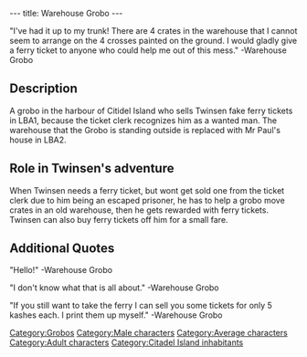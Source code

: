 ---
title: Warehouse Grobo
---

{{Character|
Name=Warehouse Grobo|
Image=Warehousegrobo.JPG|
Race=[[Grobo]]|
Gender=Male|
Size=Medium|
Age=Adult}}

"I've had it up to my trunk! There are 4 crates in the warehouse that I cannot seem to arrange on the 4 crosses painted on the ground. I would gladly give a ferry ticket to anyone who could help me out of this mess."
-Warehouse Grobo

==Description==

A grobo in the harbour of Citidel Island who sells Twinsen fake ferry tickets in LBA1, because the ticket clerk recognizes him as a wanted man. The warehouse that the Grobo is standing outside is replaced with Mr Paul's house in LBA2.

==Role in Twinsen's adventure==

When Twinsen needs a ferry ticket, but wont get sold one from the ticket clerk due to him being an escaped prisoner, he has to help a grobo move crates in an old warehouse, then he gets rewarded with ferry tickets. Twinsen can also buy ferry tickets off him for a small fare.

==Additional Quotes==

"Hello!"
-Warehouse Grobo

"I don't know what that is all about."
-Warehouse Grobo

"If you still want to take the ferry I can sell you some tickets for only 5 kashes each. I print them up myself."
-Warehouse Grobo


[[Category:Grobos]]
[[Category:Male characters]]
[[Category:Average characters]]
[[Category:Adult characters]]
[[Category:Citadel Island inhabitants]]
